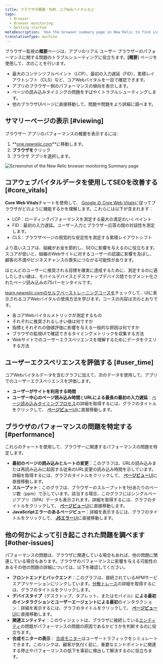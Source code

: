 ```yaml
---
title: ブラウザの概要：RUM、コアWebバイタルなど
tags:
  - Browser
  - Browser monitoring
  - Getting started
metaDescription: 'Use the browser summary page in New Relic to find issues with your app''s browser-side performance, including core web vitals, page load timing, and more.'
translationType: machine
---
```



ブラウザー監視の**概要**ページは、アプリのリアル ユーザー ブラウザーのパフォーマンスに関する問題のトラブルシューティングに役立ちます。**\[概要**] ページを使用して、次のことを行います。

* 最大のコンテンツフルペイント（LCP）、最初の入力遅延（FID）、累積レイアウトシフト（CLS）など、コアWebバイタルを一目で確認できます。
* アプリのブラウザー側のパフォーマンスの傾向を表示します。
* ページの読み込みタイミングの問題をすばやくトラブルシューティングします。
* 他のブラウザUIページに直接移動して、問題や問題をより詳細に調べます。

## サマリーページの表示 [#viewing]

ブラウザー アプリのパフォーマンスの概要を表示するには:

1. **[one.newrelic.com](https://one.newrelic.com)**に移動します。
2. **ブラウザを**クリック
3. ブラウザ アプリを選択します。

<img
  title="Browser monitoring summary"
  alt="Screenshot of the New Relic browser monitoring Summary page"
  src={browserBrowserSummary}
/>

## コアウェブバイタルデータを使用してSEOを改善する [#core_vitals]

**Core Web Vitals**チャートを使用して、 [Google の Core Web Vitals](https://web.dev/vitals/#core-web-vitals)に従ってブラウザがどのように機能するかを理解します。これらには以下が含まれます：

* LCP：ローディングパフォーマンスを測定する最大の満足のいくペイント
* FID：最初の入力遅延。ユーザー入力とブラウザー応答の間の対話性を測定します。
* CLS：ブラウザページの視覚的な安定性を測定する累積レイアウトシフト

より高いスコアは、組織がお金を節約し、SEOに影響を与えるのに役立ちます。スコアが低いと、組織のWebサイトに対するユーザーの認識に影響を及ぼし、顧客の不満やビジネスチャンスの喪失につながる可能性があります。

<Callout variant="tip">
  ほとんどのユーザーに推奨される目標を確実に達成するために、測定するのに適したしきい値は、モバイルデバイスとデスクトップデバイス間でセグメント化されたページ読み込みの75パーセンタイルです。
</Callout>

[learn.newrelic.comのセルフペーストレーニングコースを](https://learn.newrelic.com/self-paced-core-web-vitals)チェックして、UIに表示されるコアWebバイタルの使用方法を学びます。コースの内容は次のとおりです。

* 各コアWebバイタルメトリックが測定するもの
* それぞれに推奨されるしきい値は何ですか
* 指標とそれぞれの価値評価に影響を与える一般的な原因は何ですか
* ブラウザの監視UIで確認できるタイミングメトリックを収集する方法
* Webサイトでのユーザーエクスペリエンスを理解するためにデータをクエリする方法

## ユーザーエクスペリエンスを評価する [#user_time]

コアWebバイタルデータを含むグラフに加えて、次のデータを使用して、アプリでのユーザーエクスペリエンスを評価します。

* **ユーザーがサイトを利用する時間**
* **ユーザー中心のページ読み込み時間**と**URLによる最長の最初の入力遅延**：[ページ読み込みタイミングプロセス](/docs/browser/new-relic-browser/page-load-timing-resources/page-load-timing-process)の詳細を取得するには、グラフのタイトルをクリックして、 [**ページビュー**UI](/docs/browser/new-relic-browser/additional-standard-features/page-views-examine-page-performance)に直接移動します。

## ブラウザのパフォーマンスの問題を特定する [#performance]

これらのチャートを使用して、ブラウザーに関連するパフォーマンスの問題を特定します。

* **最初のページの読み込みとルートの変更**：このグラフは、URLの読み込みまたは再読み込みに起因する従来のURL変更の読み込み時間を示しています。詳細を取得するには、グラフのタイトルをクリックして、 [**ページビュー**UI](/docs/browser/new-relic-browser/additional-standard-features/page-views-examine-page-performance)に直接移動します。
* **スループット**：このグラフは、ブラウザーのスループットを1分あたりのページ数（ppm）で示しています。該当する場合、このグラフにはシングルページアプリ（SPA）データも表示されます。詳細を取得するには、グラフのタイトルをクリックして、 [**ページビュー**UI](/docs/browser/new-relic-browser/additional-standard-features/page-views-examine-page-performance)に直接移動します。
* **JavaScriptエラーのあるページビュー**：詳細を表示するには、グラフのタイトルをクリックして、 [**JSエラー**UI](/docs/browser/new-relic-browser/browser-pro-features/javascript-errors-page-detect-analyze-errors)に直接移動します。

## 他の何かによって引き起こされた問題を調べます [#other-issues]

パフォーマンスの問題は、ブラウザに関連している場合もあれば、他の問題に関連している場合もあります。ブラウザのパフォーマンスに影響を与える可能性のあるその他の問題の詳細については、以下を確認してください。

* **フロントエンドとバックエンド**：このグラフは、接続されているAPMサービスアプリケーションにリンクしています。[分散トレース](/docs/browser/new-relic-browser/browser-pro-features/browser-data-distributed-tracing/)の詳細を取得するには、グラフのタイトルをクリックします。
* **デバイスタイプ**（デスクトップ、タブレット、またはモバイル）**による最初のインタラクションとユーザーエージェントによる最初**のインタラクション：詳細を表示するには、グラフのタイトルをクリックして、 [**ページビュー**UI](/docs/browser/new-relic-browser/additional-standard-features/page-views-examine-page-performance)に直接移動します。
* **関連エンティティ**：このウィジェットは、ブラウザに接続している[エンティティ](/docs/new-relic-solutions/new-relic-one/core-concepts/what-entity-new-relic/)の問題がパフォーマンスの問題の原因であるかどうかを判断するのに役立ちます。
* **合成モニターの表示**： [合成モニター](/docs/synthetics/synthetic-monitoring/getting-started/get-started-synthetic-monitoring/)はユーザートラフィックをシミュレートできます。このリンクは、顧客が気付く前に、重要なエンドポイントに関連する停止やパフォーマンスの低下を事前に検出して解決するのに役立ちます。